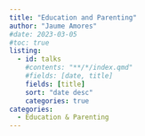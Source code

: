 ---
title: "Education and Parenting"
author: "Jaume Amores"
#date: 2023-03-05
#toc: true
listing:
  - id: talks
    #contents: "**/*/index.qmd"
    #fields: [date, title]
    fields: [title]
    sort: "date desc"
    categories: true
categories:
  - Education & Parenting
---

